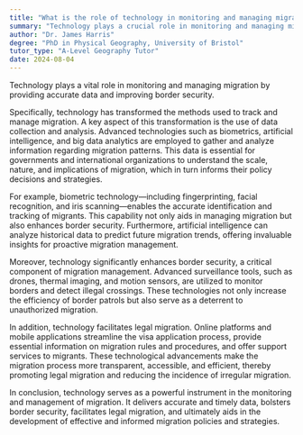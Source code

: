 ```yaml
---
title: "What is the role of technology in monitoring and managing migration?"
summary: "Technology plays a crucial role in monitoring and managing migration by providing accurate data and enhancing border security."
author: "Dr. James Harris"
degree: "PhD in Physical Geography, University of Bristol"
tutor_type: "A-Level Geography Tutor"
date: 2024-08-04
---
```


Technology plays a vital role in monitoring and managing migration by providing accurate data and improving border security.

Specifically, technology has transformed the methods used to track and manage migration. A key aspect of this transformation is the use of data collection and analysis. Advanced technologies such as biometrics, artificial intelligence, and big data analytics are employed to gather and analyze information regarding migration patterns. This data is essential for governments and international organizations to understand the scale, nature, and implications of migration, which in turn informs their policy decisions and strategies.

For example, biometric technology—including fingerprinting, facial recognition, and iris scanning—enables the accurate identification and tracking of migrants. This capability not only aids in managing migration but also enhances border security. Furthermore, artificial intelligence can analyze historical data to predict future migration trends, offering invaluable insights for proactive migration management.

Moreover, technology significantly enhances border security, a critical component of migration management. Advanced surveillance tools, such as drones, thermal imaging, and motion sensors, are utilized to monitor borders and detect illegal crossings. These technologies not only increase the efficiency of border patrols but also serve as a deterrent to unauthorized migration.

In addition, technology facilitates legal migration. Online platforms and mobile applications streamline the visa application process, provide essential information on migration rules and procedures, and offer support services to migrants. These technological advancements make the migration process more transparent, accessible, and efficient, thereby promoting legal migration and reducing the incidence of irregular migration.

In conclusion, technology serves as a powerful instrument in the monitoring and management of migration. It delivers accurate and timely data, bolsters border security, facilitates legal migration, and ultimately aids in the development of effective and informed migration policies and strategies.
    